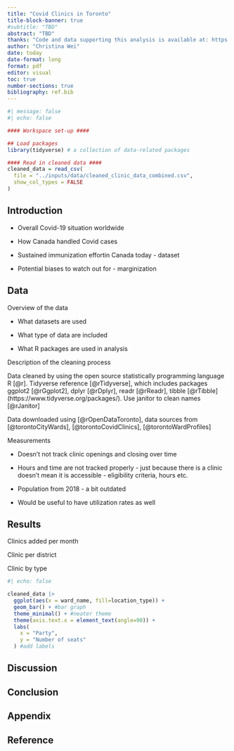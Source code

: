```yaml
---
title: "Covid Clinics in Toronto"
title-block-banner: true
#subtitle: "TBD"
abstract: "TBD"
thanks: "Code and data supporting this analysis is available at: https://github.com/christina-wei/INF3014-1-Covid-Clinics.git"
author: "Christina Wei"
date: today
date-format: long
format: pdf
editor: visual
toc: true
number-sections: true
bibliography: ref.bib
---
```


```r
#| message: false
#| echo: false

#### Workspace set-up ####

## Load packages
library(tidyverse) # a collection of data-related packages

#### Read in cleaned data ####
cleaned_data = read_csv(
  file = "../inputs/data/cleaned_clinic_data_combined.csv",
  show_col_types = FALSE
)
```

## Introduction

-   Overall Covid-19 situation worldwide

-   How Canada handled Covid cases

-   Sustained immunization effortin Canada today - dataset

-   Potential biases to watch out for - marginization

## Data

Overview of the data

-   What datasets are used

-   What type of data are included

-   What R packages are used in analysis

Description of the cleaning process

Data cleaned by using the open source statistically programming language R [@r]. Tidyverse reference [@rTidyverse], which includes packages ggplot2 [@rGgplot2], dplyr [@rDplyr], readr [@rReadr], tibble [@rTibble] (https://www.tidyverse.org/packages/). Use janitor to clean names \[@rJanitor\]

Data downloaded using [@rOpenDataToronto], data sources from \[@torontoCityWards\], [@torontoCovidClinics], [@torontoWardProfiles]

Measurements

-   Doesn't not track clinic openings and closing over time

-   Hours and time are not tracked properly - just because there is a clinic doesn't mean it is accessible - eligibility criteria, hours etc.

-   Population from 2018 - a bit outdated

-   Would be useful to have utilization rates as well

## Results

Clinics added per month

Clinic per district

Clinic by type

```r
#| echo: false

cleaned_data |>
  ggplot(aes(x = ward_name, fill=location_type)) + 
  geom_bar() + #bar graph
  theme_minimal() + #neater theme
  theme(axis.text.x = element_text(angle=90)) +
  labs(
    x = "Party",
    y = "Number of seats"
  ) #add labels
```

## 

## Discussion

## Conclusion

## Appendix

## Reference
